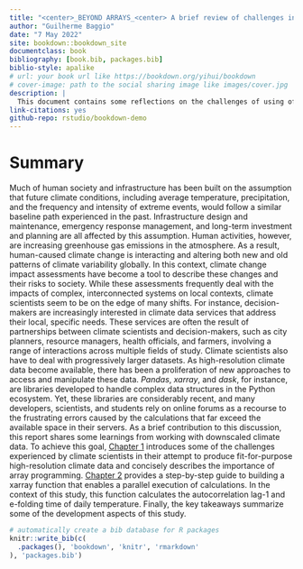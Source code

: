 ```yaml
--- 
title: "<center>_BEYOND ARRAYS_<center> A brief review of challenges in working with multidimensional downscaled climate data"
author: "Guilherme Baggio"
date: "7 May 2022"
site: bookdown::bookdown_site
documentclass: book
bibliography: [book.bib, packages.bib]
biblio-style: apalike
# url: your book url like https://bookdown.org/yihui/bookdown
# cover-image: path to the social sharing image like images/cover.jpg
description: |
  This document contains some reflections on the challenges of using of multidimensional downscalled climate data.
link-citations: yes
github-repo: rstudio/bookdown-demo
---
```


# Summary {-}

Much of human society and infrastructure has been built on the assumption that future climate conditions, including average temperature, precipitation, and the frequency and intensity of extreme events, would follow a similar baseline path experienced in the past. Infrastructure design and maintenance, emergency response management, and long-term investment and planning are all affected by this assumption. Human activities, however, are increasing greenhouse gas emissions in the atmosphere. As a result, human-caused climate change is interacting and altering both new and old patterns of climate variability globally. In this context, climate change impact assessments have become a tool to describe these changes and their risks to society. While these assessments frequently deal with the impacts of complex, interconnected systems on local contexts, climate scientists seem to be on the edge of many shifts. For instance, decision-makers are increasingly interested in climate data services that address their local, specific needs. These services are often the result of partnerships between climate scientists and decision-makers, such as city planners, resource managers, health officials, and farmers, involving a range of interactions across multiple fields of study. Climate scientists also have to deal with progressively larger datasets. As high-resolution climate data become available, there has been a proliferation of new approaches to access and manipulate these data. _Pandas_, _xarray_, and _dask_, for instance, are libraries developed to handle complex data structures in the Python ecosystem. Yet, these libraries are considerably recent, and many developers, scientists, and students rely on online forums as a recourse to the frustrating errors caused by the calculations that far exceed the available space in their servers. As a brief contribution to this discussion, this report shares some learnings from working with downscaled climate data. To achieve this goal, [Chapter 1](#introduction) introduces some of the challenges experienced by climate scientists in their attempt to produce fit-for-purpose high-resolution climate data and concisely describes the importance of array programming. [Chapter 2](#building-a-function-in-xarray) provides a step-by-step guide to building a xarray function that enables a parallel execution of calculations. In the context of this study, this function calculates the autocorrelation lag-1 and e-folding time of daily temperature. Finally, the key takeaways summarize some of the development aspects of this study.

```r
# automatically create a bib database for R packages
knitr::write_bib(c(
  .packages(), 'bookdown', 'knitr', 'rmarkdown'
), 'packages.bib')
```

